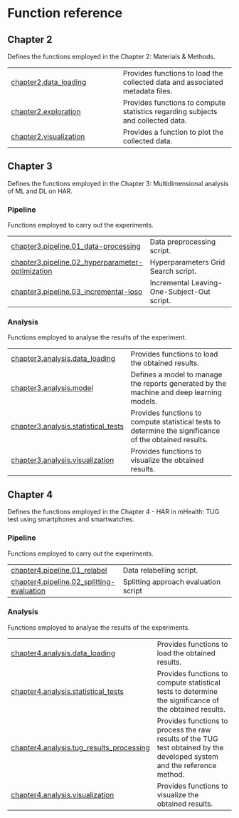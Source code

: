 # Function reference {.doc .doc-index}

## Chapter 2

Defines the functions employed in the Chapter 2: Materials & Methods.

| | |
| --- | --- |
| [chapter2.data_loading](chapter2.data_loading.qmd#libs.chapter2.data_loading) | Provides functions to load the collected data and associated metadata files. |
| [chapter2.exploration](chapter2.exploration.qmd#libs.chapter2.exploration) | Provides functions to compute statistics regarding subjects and collected data. |
| [chapter2.visualization](chapter2.visualization.qmd#libs.chapter2.visualization) | Provides a function to plot the collected data. |

## Chapter 3

Defines the functions employed in the Chapter 3: Multidimensional analysis of ML and DL on HAR.

### Pipeline

Functions employed to carry out the experiments.

| | |
| --- | --- |
| [chapter3.pipeline.01_data-processing](chapter3.pipeline.01_data-processing.qmd#libs.chapter3.pipeline.01_data-processing) | Data preprocessing script. |
| [chapter3.pipeline.02_hyperparameter-optimization](chapter3.pipeline.02_hyperparameter-optimization.qmd#libs.chapter3.pipeline.02_hyperparameter-optimization) | Hyperparameters Grid Search script. |
| [chapter3.pipeline.03_incremental-loso](chapter3.pipeline.03_incremental-loso.qmd#libs.chapter3.pipeline.03_incremental-loso) | Incremental Leaving-One-Subject-Out script. |

### Analysis

Functions employed to analyse the results of the experiment.

| | |
| --- | --- |
| [chapter3.analysis.data_loading](chapter3.analysis.data_loading.qmd#libs.chapter3.analysis.data_loading) | Provides functions to load the obtained results. |
| [chapter3.analysis.model](chapter3.analysis.model.qmd#libs.chapter3.analysis.model) | Defines a model to manage the reports generated by the machine and deep learning models. |
| [chapter3.analysis.statistical_tests](chapter3.analysis.statistical_tests.qmd#libs.chapter3.analysis.statistical_tests) | Provides functions to compute statistical tests to determine the significance of the obtained results. |
| [chapter3.analysis.visualization](chapter3.analysis.visualization.qmd#libs.chapter3.analysis.visualization) | Provides functions to visualize the obtained results. |

## Chapter 4

Defines the functions employed in the Chapter 4 - HAR in mHealth: TUG test using smartphones and smartwatches.

### Pipeline

Functions employed to carry out the experiments.

| | |
| --- | --- |
| [chapter4.pipeline.01_relabel](chapter4.pipeline.01_relabel.qmd#libs.chapter4.pipeline.01_relabel) | Data relabelling script. |
| [chapter4.pipeline.02_splitting-evaluation](chapter4.pipeline.02_splitting-evaluation.qmd#libs.chapter4.pipeline.02_splitting-evaluation) | Splitting approach evaluation script |

### Analysis

Functions employed to analyse the results of the experiments.

| | |
| --- | --- |
| [chapter4.analysis.data_loading](chapter4.analysis.data_loading.qmd#libs.chapter4.analysis.data_loading) | Provides functions to load the obtained results. |
| [chapter4.analysis.statistical_tests](chapter4.analysis.statistical_tests.qmd#libs.chapter4.analysis.statistical_tests) | Provides functions to compute statistical tests to determine the significance of the obtained results. |
| [chapter4.analysis.tug_results_processing](chapter4.analysis.tug_results_processing.qmd#libs.chapter4.analysis.tug_results_processing) | Provides functions to process the raw results of the TUG test obtained by the developed system and the reference method. |
| [chapter4.analysis.visualization](chapter4.analysis.visualization.qmd#libs.chapter4.analysis.visualization) | Provides functions to visualize the obtained results. |